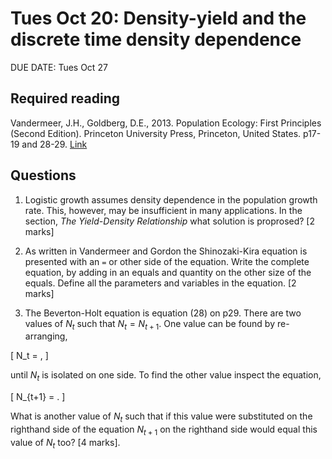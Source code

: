 # Tues Oct 20: Density-yield and the discrete time density dependence

DUE DATE: Tues Oct 27

## Required reading
Vandermeer, J.H., Goldberg, D.E., 2013. Population Ecology: First Principles (Second Edition). Princeton University Press, Princeton, United States. p17-19 and 28-29. [Link](https://ebookcentral-proquest-com.qe2a-proxy.mun.ca/lib/mun/detail.action?docID=1205619)

## Questions

1. Logistic growth assumes density dependence in the population growth rate. This, however, may be insufficient in many applications. In the section, _The Yield-Density Relationship_ what solution is proprosed? [2 marks]

2. As written in Vandermeer and Gordon the Shinozaki-Kira equation is presented with an `=` or other side of the equation. Write the complete equation, by adding in an equals and quantity on the other size of the equals. Define all the parameters and variables in the equation. [2 marks]

3. The Beverton-Holt equation is equation (28) on p29. There are two values of $N_t$ such that $N_t = N_{t+1}$. One value can be found by re-arranging,

\[
N_t = \frac{\lambda}{1+\alpha N_t},
\]

until $N_t$ is isolated on one side. To find the other value inspect the equation,

\[
N_{t+1} = \frac{\lambda N_t}{1+\alpha N_t}.
\]

What is another value of $N_t$ such that if this value were substituted on the righthand side of the equation $N_{t+1}$ on the righthand side would equal this value of $N_t$ too? [4 marks].
